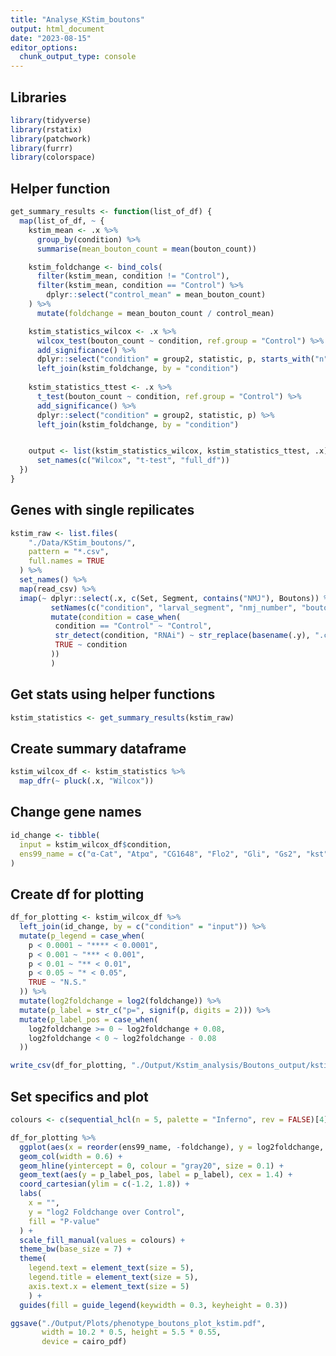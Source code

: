 ```yaml
---
title: "Analyse_KStim_boutons"
output: html_document
date: "2023-08-15"
editor_options: 
  chunk_output_type: console
---
```


## Libraries
```r
library(tidyverse)
library(rstatix)
library(patchwork)
library(furrr)
library(colorspace)
```

## Helper function
```r
get_summary_results <- function(list_of_df) {
  map(list_of_df, ~ {
    kstim_mean <- .x %>%
      group_by(condition) %>%
      summarise(mean_bouton_count = mean(bouton_count))

    kstim_foldchange <- bind_cols(
      filter(kstim_mean, condition != "Control"),
      filter(kstim_mean, condition == "Control") %>%
        dplyr::select("control_mean" = mean_bouton_count)
    ) %>%
      mutate(foldchange = mean_bouton_count / control_mean)

    kstim_statistics_wilcox <- .x %>%
      wilcox_test(bouton_count ~ condition, ref.group = "Control") %>%
      add_significance() %>%
      dplyr::select("condition" = group2, statistic, p, starts_with("n")) %>%
      left_join(kstim_foldchange, by = "condition")
    
    kstim_statistics_ttest <- .x %>%
      t_test(bouton_count ~ condition, ref.group = "Control") %>%
      add_significance() %>%
      dplyr::select("condition" = group2, statistic, p) %>%
      left_join(kstim_foldchange, by = "condition")


    output <- list(kstim_statistics_wilcox, kstim_statistics_ttest, .x) %>%
      set_names(c("Wilcox", "t-test", "full_df"))
  })
}
```

## Genes with single repilicates
```r
kstim_raw <- list.files(
    "./Data/KStim_boutons/",
    pattern = "*.csv",
    full.names = TRUE
  ) %>%
  set_names() %>%
  map(read_csv) %>%
  imap(~ dplyr::select(.x, c(Set, Segment, contains("NMJ"), Boutons)) %>%
         setNames(c("condition", "larval_segment", "nmj_number", "bouton_count")) %>%
         mutate(condition = case_when(
          condition == "Control" ~ "Control",
          str_detect(condition, "RNAi") ~ str_replace(basename(.y), ".csv", ""),
          TRUE ~ condition
         ))
         )
```

## Get stats using helper functions
```r
kstim_statistics <- get_summary_results(kstim_raw)
```

## Create summary dataframe
```r
kstim_wilcox_df <- kstim_statistics %>%
  map_dfr(~ pluck(.x, "Wilcox"))
```

## Change gene names
```r
id_change <- tibble(
  input = kstim_wilcox_df$condition,
  ens99_name = c("α-Cat", "Atpα", "CG1648", "Flo2", "Gli", "Gs2", "kst", "Lac", "lost", "Nrg", "sdk", "CG42342", "Pdi", "cold", "nrv2", "shot", "Vha55")
)
```

## Create df for plotting
```r
df_for_plotting <- kstim_wilcox_df %>%
  left_join(id_change, by = c("condition" = "input")) %>%
  mutate(p_legend = case_when(
    p < 0.0001 ~ "**** < 0.0001",
    p < 0.001 ~ "*** < 0.001",
    p < 0.01 ~ "** < 0.01",
    p < 0.05 ~ "* < 0.05",
    TRUE ~ "N.S."
  )) %>%
  mutate(log2foldchange = log2(foldchange)) %>%
  mutate(p_label = str_c("p=", signif(p, digits = 2))) %>%
  mutate(p_label_pos = case_when(
    log2foldchange >= 0 ~ log2foldchange + 0.08,
    log2foldchange < 0 ~ log2foldchange - 0.08
  ))

write_csv(df_for_plotting, "./Output/Kstim_analysis/Boutons_output/kstim_boutons_summary_statistics_tidy.csv")
```

## Set specifics and plot
```r
colours <- c(sequential_hcl(n = 5, palette = "Inferno", rev = FALSE)[4], sequential_hcl(n = 5, palette = "Inferno", rev = FALSE)[3], "gray70")

df_for_plotting %>%
  ggplot(aes(x = reorder(ens99_name, -foldchange), y = log2foldchange, fill = p_legend)) + 
  geom_col(width = 0.6) +
  geom_hline(yintercept = 0, colour = "gray20", size = 0.1) +
  geom_text(aes(y = p_label_pos, label = p_label), cex = 1.4) +
  coord_cartesian(ylim = c(-1.2, 1.8)) +
  labs(
    x = "", 
    y = "log2 Foldchange over Control",
    fill = "P-value"
  ) + 
  scale_fill_manual(values = colours) +
  theme_bw(base_size = 7) + 
  theme(
    legend.text = element_text(size = 5),
    legend.title = element_text(size = 5),
    axis.text.x = element_text(size = 5)
    ) +
  guides(fill = guide_legend(keywidth = 0.3, keyheight = 0.3))

ggsave("./Output/Plots/phenotype_boutons_plot_kstim.pdf", 
       width = 10.2 * 0.5, height = 5.5 * 0.55,
       device = cairo_pdf)
```
